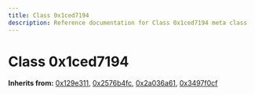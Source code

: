 ```yaml
---
title: Class 0x1ced7194
description: Reference documentation for Class 0x1ced7194 meta class
---
```



# Class 0x1ced7194

**Inherits from:** [0x129e311](/classes/0x129e311), [0x2576b4fc](/classes/0x2576b4fc), [0x2a036a61](/classes/0x2a036a61), [0x3497f0cf](/classes/0x3497f0cf)

<ClassDetails file="/db/classes/0x1ced7194.ebf2a0cc9c82.json" />
